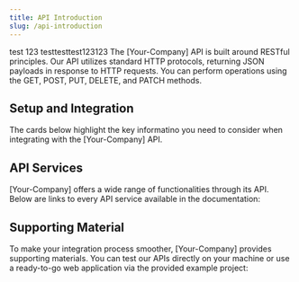 ```yaml
---
title: API Introduction
slug: /api-introduction
---
```







test
123
testtesttest123123
The [Your-Company] API is built around RESTful principles. Our API utilizes standard HTTP protocols, returning JSON payloads in response to HTTP requests. You can perform operations using the GET, POST, PUT, DELETE, and PATCH methods.

## Setup and Integration

The cards below highlight the key informatino you need to consider when integrating with the [Your-Company] API.

## API Services

[Your-Company] offers a wide range of functionalities through its API. Below are links to every API service available in the documentation:

<CardList cols={4}>

<Card 
  title="Service 1"
  icon="arrow-square-up-right"
  iconType='regular'
/>

<Card 
  title="Service 2" 
  icon="arrow-square-up-right"
  iconType='regular'
/>

<Card 
  title="Service 3" 
  icon="arrow-square-up-right"
  iconType='regular'
/>

<Card 
  title="Service 4" 
  icon="arrow-square-up-right"
  iconType='regular'
/>

</CardList>

## Supporting Material

To make your integration process smoother, [Your-Company] provides supporting materials. You can test our APIs directly on your machine or use a ready-to-go web application via the provided example project:

<Card 
  title="Postman Collection" 
  icon="rocket-launch"
  description="Try out the [Your-Company] API using our Postman collection."
  iconType='regular'
/>


